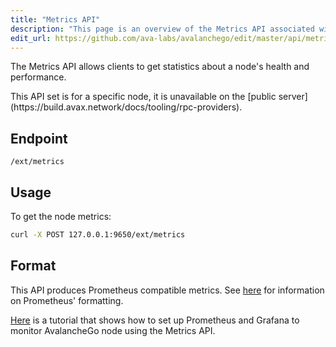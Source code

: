 ```yaml
---
title: "Metrics API"
description: "This page is an overview of the Metrics API associated with AvalancheGo."
edit_url: https://github.com/ava-labs/avalanchego/edit/master/api/metrics/service.md
---
```


The Metrics API allows clients to get statistics about a node's health and performance.

<Callout title="Note">
This API set is for a specific node, it is unavailable on the [public server](https://build.avax.network/docs/tooling/rpc-providers).
</Callout>

## Endpoint

```
/ext/metrics
```

## Usage

To get the node metrics:

```sh
curl -X POST 127.0.0.1:9650/ext/metrics
```

## Format

This API produces Prometheus compatible metrics. See [here](https://prometheus.io/docs/instrumenting/exposition_formats) for information on Prometheus' formatting.

[Here](https://build.avax.network/docs/nodes/maintain/monitoring) is a tutorial that shows how to set up Prometheus and Grafana to monitor AvalancheGo node using the Metrics API.